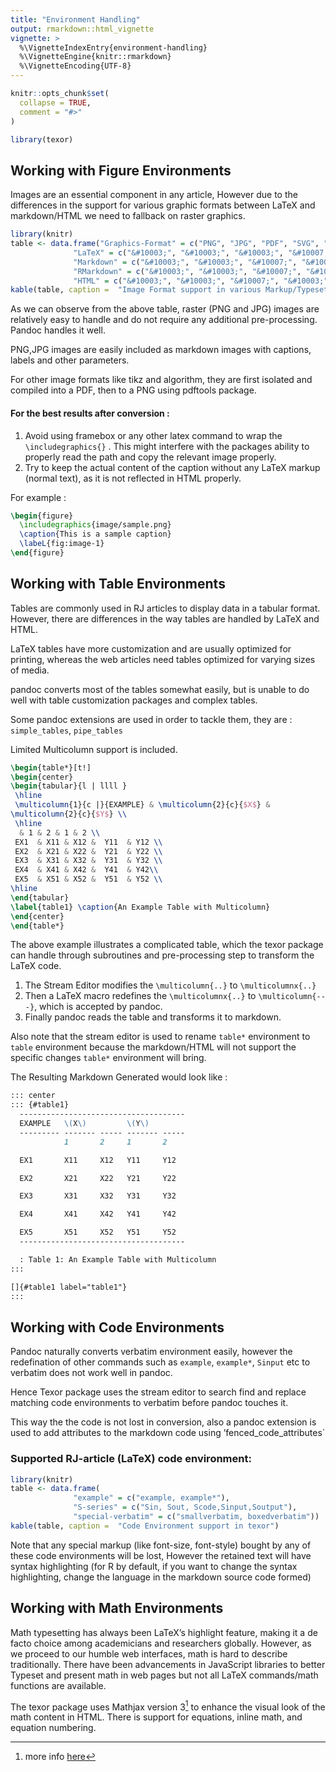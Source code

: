 ```yaml
---
title: "Environment Handling"
output: rmarkdown::html_vignette
vignette: >
  %\VignetteIndexEntry{environment-handling}
  %\VignetteEngine{knitr::rmarkdown}
  %\VignetteEncoding{UTF-8}
---
```


```r
knitr::opts_chunk$set(
  collapse = TRUE,
  comment = "#>"
)
```

```r
library(texor)
```

## Working with Figure Environments

Images are an essential component in any article, However due to the differences in the support
for various graphic formats between LaTeX and markdown/HTML we need to fallback on raster graphics. 

```r
library(knitr)
table <- data.frame("Graphics-Format" = c("PNG", "JPG", "PDF", "SVG", "Tikz", "Algorithm"),
              "LaTeX" = c("&#10003;", "&#10003;", "&#10003;", "&#10007;", "&#10003;", "&#10003;"),
              "Markdown" = c("&#10003;", "&#10003;", "&#10007;", "&#10003;", "&#10007;", "&#10007;"),
              "RMarkdown" = c("&#10003;", "&#10003;", "&#10007;", "&#10003;", "&#10003;(using tikz engine)", "&#10007;"),
              "HTML" = c("&#10003;", "&#10003;", "&#10007;", "&#10003;", "&#10007;", "&#10007;"))
kable(table, caption =  "Image Format support in various Markup/Typesetting Languages")
```

As we can observe from the above table, raster (PNG and JPG) images are relatively easy to handle and 
do not require any additional pre-processing. Pandoc handles it well. 

PNG,JPG images are easily included as markdown images with captions, labels and other parameters.

For other image formats like tikz and algorithm, they are first isolated and compiled into a PDF,
then to a PNG using pdftools package.

#### For the best results after conversion : 


1. Avoid using framebox or any other latex command to wrap the `\includegraphics{}` .
This might interfere with the packages ability to properly read the path and copy the relevant image properly.
2. Try to keep the actual content of the caption without any LaTeX markup (normal text), as it is not reflected in HTML properly.

For example :
``` latex
\begin{figure}
  \includegraphics{image/sample.png}
  \caption{This is a sample caption}
  \labeL{fig:image-1}
\end{figure}
```


## Working with Table Environments


Tables are commonly used in RJ articles to display data in a tabular format. However, there are differences in the way tables are handled by LaTeX and HTML. 

LaTeX tables have more customization and are usually optimized for printing, whereas the web articles need tables optimized for varying sizes of media. 

pandoc converts most of the tables somewhat easily, but is unable to do well with table customization packages and complex tables.

Some pandoc extensions are used in order to tackle them, they are : `simple_tables`, `pipe_tables`

Limited Multicolumn support is included.
```latex
\begin{table*}[t!]
\begin{center}
\begin{tabular}{l | llll }
 \hline
 \multicolumn{1}{c |}{EXAMPLE} & \multicolumn{2}{c}{$X$} &
\multicolumn{2}{c}{$Y$} \\
 \hline
  & 1 & 2 & 1 & 2 \\
 EX1  & X11 & X12 &  Y11  & Y12 \\
 EX2  & X21 & X22 &  Y21  & Y22 \\
 EX3  & X31 & X32 &  Y31  & Y32 \\
 EX4  & X41 & X42 &  Y41  & Y42\\
 EX5  & X51 & X52 &  Y51  & Y52 \\
\hline
\end{tabular}
\label{table1} \caption{An Example Table with Multicolumn}
\end{center}
\end{table*}
```
The above example illustrates a complicated table, which the texor package can handle through subroutines and pre-processing step to transform the LaTeX code.

1. The Stream Editor modifies the `\multicolumn{..}` to `\multicolumnx{..}`
2. Then a LaTeX macro redefines the `\multicolumnx{..}` to `\multicolumn{---}`, which is accepted by pandoc.
3. Finally pandoc reads the table and transforms it to markdown.


Also note that the stream editor is used to rename `table*` environment to `table` environment because the markdown/HTML will not support the specific changes `table*` environment will bring.

The Resulting Markdown Generated would look like :

```markdown
::: center
::: {#table1}
  -------------------------------------
  EXAMPLE   \(X\)         \(Y\)   
  --------- ------- ----- ------- -----
            1       2     1       2

  EX1       X11     X12   Y11     Y12

  EX2       X21     X22   Y21     Y22

  EX3       X31     X32   Y31     Y32

  EX4       X41     X42   Y41     Y42

  EX5       X51     X52   Y51     Y52
  -------------------------------------

  : Table 1: An Example Table with Multicolumn
:::

[]{#table1 label="table1"}
:::
```

## Working with Code Environments

Pandoc naturally converts verbatim environment easily, however the redefination 
of other commands such as `example`, `example*`, `Sinput` etc to verbatim does not work well in pandoc.

Hence Texor package uses the stream editor to search find and replace matching code environments to verbatim before pandoc touches it.

This way the the code is not lost in conversion, also a pandoc extension is used to add attributes to the markdown code using 
'fenced_code_attributes`

### Supported RJ-article (LaTeX) code environment:

```r
library(knitr)
table <- data.frame(
              "example" = c("example, example*"),
              "S-series" = c("Sin, Sout, Scode,Sinput,Soutput"),
              "special-verbatim" = c("smallverbatim, boxedverbatim"))
kable(table, caption =  "Code Environment support in texor")
```
Note that any special markup (like font-size, font-style) bought by any of these code environments will be lost,
However the retained text will have syntax highlighting (for R by default, if you want to change the syntax highlighting, change the language in the markdown source code formed)

## Working with Math Environments

Math typesetting has always been LaTeX's highlight feature, making it a de facto choice among academicians and researchers globally. However, as we proceed to our humble web interfaces, math is hard to describe traditionally. There have been advancements in JavaScript libraries to better Typeset and present math in web pages but not all LaTeX commands/math functions are available.

The texor package uses Mathjax version 3^[more info [here](https://www.mathjax.org/)] to enhance the visual look of the math content in HTML. There is support for equations, inline math, and equation numbering. 


